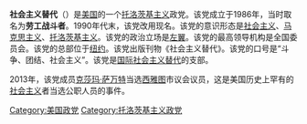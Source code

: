 '''社会主义替代'''（{{lang-en|Socialist Alternative}}）是[[美国|美国]]的一个[[托洛茨基主义|托洛茨基主义]]政党。该党成立于1986年，当时取名为'''劳工战斗者'''。1990年代末，该党改用现名。该党的意识形态是[[社会主义|社会主义]]、[[马克思主义|马克思主义]]、[[托洛茨基主义|托洛茨基主义]]。该党的政治立场是[[左翼|左翼]]。该党的最高领导机构是全国委员会。该党的总部位于[[纽约|纽约]]。该党出版刊物《社会主义替代》。该党的口号是“斗争、团结、社会主义”。该党是[[国际社会主义替代|国际社会主义替代]]的支部。

2013年，该党成员[[克莎玛·萨万特|克莎玛·萨万特]]当选[[西雅图|西雅图]]市议会议员，这是美国历史上罕有的[[社会主义|社会主义]]者当选公职人员的事件。

{{美國現存共產黨}}
{{美国政党}}

[[Category:美国政党|Category:美国政党]]
[[Category:托洛茨基主义政党|Category:托洛茨基主义政党]]